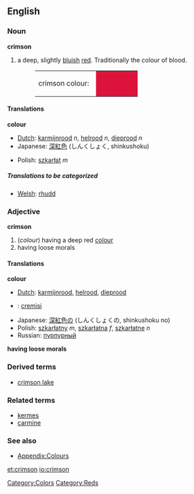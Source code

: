 {{wikipedia}}
==English==

===Noun===
'''crimson'''
#a deep, slightly [[blue|bluish]] [[red]]. Traditionally the colour of blood. 
#:<table><tr><td>crimson colour: &nbsp;</td><td bgcolor="#DC143C" width="80">&nbsp; </td></tr></table>

====Translations====
'''colour'''
{{top}}
*[[Dutch]]: [[karmijnrood]] ''n'', [[helrood]] ''n'', [[dieprood]] ''n''
*Japanese: [[深紅色]] (しんくしょく, shinkushoku)
{{mid}}
*Polish: [[szkarłat]] ''m''
{{bottom}}

=====Translations to be categorized=====
{{checktrans}}
<!--Remove this section once all of the translations below have been moved into the tables above.-->
*[[Welsh]]: [[rhudd]]

===Adjective===
'''crimson'''
#(''colour'') having a deep red [[color|colour]]
#having loose morals

====Translations====
'''colour'''
{{top}}
*[[Dutch]]: [[karmijnrood]], [[helrood]], [[dieprood]]
*{{it}}: [[cremisi]]
{{mid}}
*Japanese: [[深紅色]]の (しんくしょくの, shinkushoku no)
*Polish: [[szkarłatny]] ''m'', [[szkarłatna]] ''f'', [[szkarłatne]] ''n''
*Russian: [[пурпурный]]
{{bottom}}

'''having loose morals'''
{{top}}
{{mid}}
{{bottom}}

===Derived terms===
*[[crimson lake]]

===Related terms===
*[[kermes]]
*[[carmine]]

===See also===
*[[Wiktionary_Appendix:Colours|Appendix:Colours]]

[[Category:Colors]]
[[Category:Reds]]

[[et:crimson]]
[[io:crimson]]